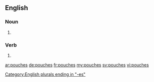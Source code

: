 ==English==

===Noun===
{{head|en|plural}}

# {{plural of|pouch|lang=en|nocat=1}}

===Verb===
{{head|en}}
# {{en-third-person singular of|pouch}}

[[Category:English plurals ending in "-es"]]

[[ar:pouches]]
[[de:pouches]]
[[fr:pouches]]
[[my:pouches]]
[[sv:pouches]]
[[vi:pouches]]